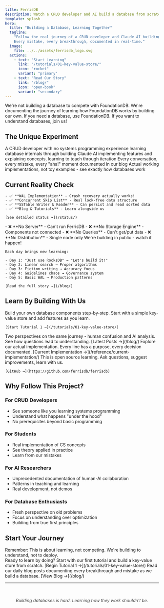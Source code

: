 ```yaml
---
title: FerrisDB
description: Watch a CRUD developer and AI build a database from scratch
template: splash
hero:
  title: "Building a Database, Learning Together"
  tagline:
    "Follow the real journey of a CRUD developer and Claude AI building a distributed database from scratch.
    Every mistake, every breakthrough, documented in real-time."
  image:
    file: ../../assets/ferrisdb_logo.svg
  actions:
    - text: "Start Learning"
      link: "/tutorials/01-key-value-store/"
      icon: "rocket"
      variant: "primary"
    - text: "Read Our Story"
      link: "/blog/"
      icon: "open-book"
      variant: "secondary"
---
```



<Aside type="tip" title="Not Another Database">
  We're not building a database to compete with FoundationDB. We're documenting the journey of
  learning how FoundationDB works by building our own. If you need a database, use FoundationDB. If you
  want to understand databases, join us!
</Aside>

## The Unique Experiment

<CardGrid>
  <Card title="👨‍💻 Human Learning" icon="user">
    A CRUD developer with no systems programming experience learning database internals through building
  </Card>

<Card title="🤖 AI Teaching" icon="robot">
  Claude AI implementing features and explaining concepts, learning to teach through iteration
</Card>

<Card title="📖 Public Journey" icon="megaphone">
  Every conversation, every mistake, every "aha!" moment documented in our blog
</Card>

  <Card title="🛠️ Real Code" icon="code">
    Actual working implementations, not toy examples - see exactly how databases work
  </Card>
</CardGrid>

## Current Reality Check

<Tabs>
  <TabItem label="What Works Today">
    <Badge text="HONEST STATUS" variant="success" />
    
    - ✅ **WAL Implementation** - Crash recovery actually works!
    - ✅ **Concurrent Skip List** - Real lock-free data structure
    - ✅ **SSTable Writer & Reader** - Can persist and read sorted data
    - ✅ **Blog & Tutorials** - Learn alongside us
    
    [See detailed status →](/status/)
  </TabItem>

<TabItem label="What Doesn't Exist">
  <Badge text="NOT BUILT YET" variant="caution" />- ❌ **No Server** - Can't run FerrisDB - ❌ **No
  Storage Engine** - Components not connected - ❌ **No Queries** - Can't get/put data - ❌ **No
  Distribution** - Single node only We're building in public - watch it happen!
</TabItem>

  <TabItem label="The Journey So Far">
    <Stats />
    
    Each day brings new learning:
    
    - Day 1: "Just use RocksDB" → "Let's build it!"
    - Day 2: Linear search → Proper algorithms
    - Day 3: Fiction writing → Accuracy focus
    - Day 4: Guidelines chaos → Governance system
    - Day 5: Basic WAL → Production patterns
    
    [Read the full story →](/blog/)
  </TabItem>
</Tabs>

## Learn By Building With Us

<CardGrid>
  <Card title="Tutorial Series" icon="puzzle">
    Build your own database components step-by-step. Start with a simple key-value store and add 
    features as you learn.
    
    [Start Tutorial 1 →](/tutorials/01-key-value-store/)
  </Card>

<Card title="Development Blog" icon="pencil">
  Two perspectives on the same journey - human confusion and AI analysis. See how questions lead to
  understanding. [Latest Posts →](/blog/)
</Card>

<Card title="Code Deep Dives" icon="microscope">
  Explore our actual implementation. Every line has a purpose, every decision documented. [Current
  Implementation →](/reference/current-implementation/)
</Card>

  <Card title="Join the Journey" icon="group">
    This is open source learning. Ask questions, suggest improvements, learn with us.
    
    [GitHub →](https://github.com/ferrisdb/ferrisdb)
  </Card>
</CardGrid>

## Why Follow This Project?

### For CRUD Developers

- See someone like you learning systems programming
- Understand what happens "under the hood"
- No prerequisites beyond basic programming

### For Students

- Real implementation of CS concepts
- See theory applied in practice
- Learn from our mistakes

### For AI Researchers

- Unprecedented documentation of human-AI collaboration
- Patterns in teaching and learning
- Real development, not demos

### For Database Enthusiasts

- Fresh perspective on old problems
- Focus on understanding over optimization
- Building from true first principles

## Start Your Journey

<Aside type="note">
  Remember: This is about learning, not competing. We're building to understand, not to deploy.
</Aside>

<CardGrid>
  <Card title="Start Building" icon="rocket">
    Ready to learn by doing? Start with our first tutorial and build a key-value store from scratch.
    [Begin Tutorial 1 →](/tutorials/01-key-value-store/)
  </Card>

  <Card title="Follow Our Journey" icon="open-book">
    Read our daily blog posts documenting every breakthrough and mistake as we build a database.
    [View Blog →](/blog/)
  </Card>
</CardGrid>

---

<p style="text-align: center; margin-top: 3rem; opacity: 0.8;">
  <em>Building databases is hard. Learning how they work shouldn't be.</em>
</p>
